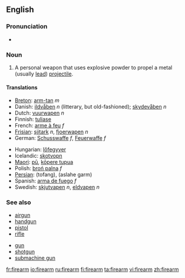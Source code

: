 ==English==

===Pronunciation===
*{{audio|en-us-firearm.ogg|Audio (US)}}


===Noun===
{{en-noun}}

# A personal weapon that uses explosive powder to propel a metal (usually [[lead]]) [[projectile]].

====Translations====
{{top}}
*[[Breton]]: [[arm-tan]] ''m''
*Danish: [[ildvåben]] ''n'' (litterary, but old-fashioned); [[skydevåben]] ''n''
*Dutch: [[vuurwapen]] ''n''
*Finnish: [[tuliase]]
*French: [[arme à feu]] ''f''
*[[Frisian]]: [[sjitark]] ''n'', [[fjoerwapen]] ''n''
*German: [[Schusswaffe]] ''f'', [[Feuerwaffe]] ''f''
{{mid}}
*Hungarian: [[lőfegyver]]
*Icelandic: [[skotvopn]] {{n}}
*[[Maori]]: [[pū]], [[kōpere tupua]]
*Polish: [[broń palna]] ''f''
*[[Persian]]: {{FAchar|[[تفنگ]]}} (tofang), {{FAchar|[[اسلحه گرم]]}} (aslahe garm)
*Spanish: [[arma de fuego]] ''f''
*Swedish:  [[skjutvapen]] ''n'', [[eldvapen]] ''n''
{{bottom}}

===See also===
{{top}}
*[[airgun]]
*[[handgun]]
*[[pistol]]
*[[rifle]]
{{mid}}
*[[gun]]
*[[shotgun]]
*[[submachine gun]]
{{bottom}}

[[fr:firearm]]
[[io:firearm]]
[[ru:firearm]]
[[fi:firearm]]
[[ta:firearm]]
[[vi:firearm]]
[[zh:firearm]]